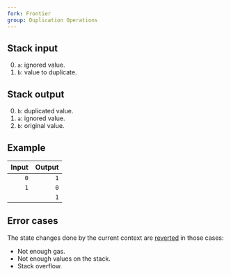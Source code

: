 ```yaml
---
fork: Frontier
group: Duplication Operations
---
```


## Stack input

0. `a`: ignored value.
1. `b`: value to duplicate.

## Stack output

0. `b`: duplicated value.
1. `a`: ignored value.
2. `b`: original value.

## Example

| Input | Output |
|------:|-------:|
| `0` | `1` |
| `1` | `0` |
| | `1` |

## Error cases

The state changes done by the current context are [reverted](#FD) in those cases:
- Not enough gas.
- Not enough values on the stack.
- Stack overflow.
